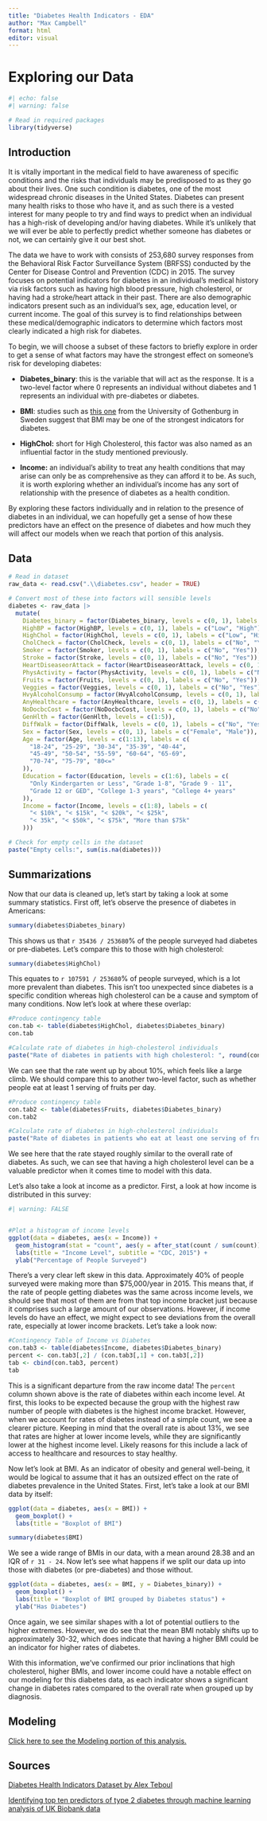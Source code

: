```yaml
---
title: "Diabetes Health Indicators - EDA"
author: "Max Campbell"
format: html
editor: visual
---
```


# Exploring our Data

```r
#| echo: false
#| warning: false

# Read in required packages
library(tidyverse)
```

## Introduction

It is vitally important in the medical field to have awareness of specific conditions and the risks that individuals may be predisposed to as they go about their lives. One such condition is diabetes, one of the most widespread chronic diseases in the United States. Diabetes can present many health risks to those who have it, and as such there is a vested interest for many people to try and find ways to predict when an individual has a high-risk of developing and/or having diabetes. While it's unlikely that we will ever be able to perfectly predict whether someone has diabetes or not, we can certainly give it our best shot.

The data we have to work with consists of 253,680 survey responses from the Behavioral Risk Factor Surveillance System (BRFSS) conducted by the Center for Disease Control and Prevention (CDC) in 2015. The survey focuses on potential indicators for diabetes in an individual's medical history via risk factors such as having high blood pressure, high cholesterol, or having had a stroke/heart attack in their past. There are also demographic indicators present such as an individual's sex, age, education level, or current income. The goal of this survey is to find relationships between these medical/demographic indicators to determine which factors most clearly indicated a high risk for diabetes.

To begin, we will choose a subset of these factors to briefly explore in order to get a sense of what factors may have the strongest effect on someone's risk for developing diabetes:

-   **Diabetes_binary**: this is the variable that will act as the response. It is a two-level factor where 0 represents an individual without diabetes and 1 represents an individual with pre-diabetes or diabetes.

-   **BMI**: studies such as [this one](https://www.nature.com/articles/s41598-024-52023-5) from the University of Gothenburg in Sweden suggest that BMI may be one of the strongest indicators for diabetes.

-   **HighChol:** short for High Cholesterol, this factor was also named as an influential factor in the study mentioned previously.

-   **Income:** an individual's ability to treat any health conditions that may arise can only be as comprehensive as they can afford it to be. As such, it is worth exploring whether an individual's income has any sort of relationship with the presence of diabetes as a health condition.

By exploring these factors individually and in relation to the presence of diabetes in an individual, we can hopefully get a sense of how these predictors have an effect on the presence of diabetes and how much they will affect our models when we reach that portion of this analysis.

## Data

```r
# Read in dataset
raw_data <- read.csv(".\\diabetes.csv", header = TRUE)

# Convert most of these into factors will sensible levels
diabetes <- raw_data |>
  mutate(
    Diabetes_binary = factor(Diabetes_binary, levels = c(0, 1), labels = c("No", "Yes")),
    HighBP = factor(HighBP, levels = c(0, 1), labels = c("Low", "High")),
    HighChol = factor(HighChol, levels = c(0, 1), labels = c("Low", "High")),
    CholCheck = factor(CholCheck, levels = c(0, 1), labels = c("No", "Yes")),
    Smoker = factor(Smoker, levels = c(0, 1), labels = c("No", "Yes")),
    Stroke = factor(Stroke, levels = c(0, 1), labels = c("No", "Yes")),
    HeartDiseaseorAttack = factor(HeartDiseaseorAttack, levels = c(0, 1), labels = c("No", "Yes")),
    PhysActivity = factor(PhysActivity, levels = c(0, 1), labels = c("No", "Yes")),
    Fruits = factor(Fruits, levels = c(0, 1), labels = c("No", "Yes")),
    Veggies = factor(Veggies, levels = c(0, 1), labels = c("No", "Yes")),
    HvyAlcoholConsump = factor(HvyAlcoholConsump, levels = c(0, 1), labels = c("No", "Yes")),
    AnyHealthcare = factor(AnyHealthcare, levels = c(0, 1), labels = c("No", "Yes")),
    NoDocbcCost = factor(NoDocbcCost, levels = c(0, 1), labels = c("No", "Yes")),
    GenHlth = factor(GenHlth, levels = c(1:5)),
    DiffWalk = factor(DiffWalk, levels = c(0, 1), labels = c("No", "Yes")),
    Sex = factor(Sex, levels = c(0, 1), labels = c("Female", "Male")),
    Age = factor(Age, levels = c(1:13), labels = c(
      "18-24", "25-29", "30-34", "35-39", "40-44",
      "45-49", "50-54", "55-59", "60-64", "65-69",
      "70-74", "75-79", "80<="
    )),
    Education = factor(Education, levels = c(1:6), labels = c(
      "Only Kindergarten or Less", "Grade 1-8", "Grade 9 - 11",
      "Grade 12 or GED", "College 1-3 years", "College 4+ years"
    )),
    Income = factor(Income, levels = c(1:8), labels = c(
      "< $10k", "< $15k", "< $20k", "< $25k",
      "< 35k", "< $50k", "< $75k", "More than $75k"
    )))

# Check for empty cells in the dataset
paste("Empty cells:", sum(is.na(diabetes)))
```

## Summarizations

Now that our data is cleaned up, let's start by taking a look at some summary statistics. First off, let's observe the presence of diabetes in Americans:

```r
summary(diabetes$Diabetes_binary)
```

This shows us that `r 35436 / 253680`% of the people surveyed had diabetes or pre-diabetes. Let's compare this to those with high cholesterol:

```r
summary(diabetes$HighChol)
```

This equates to `r 107591 / 253680`% of people surveyed, which is a lot more prevalent than diabetes. This isn't too unexpected since diabetes is a specific condition whereas high cholesterol can be a cause and symptom of many conditions. Now let's look at where these overlap:

```r
#Produce contingency table
con.tab <- table(diabetes$HighChol, diabetes$Diabetes_binary)
con.tab

#Calculate rate of diabetes in high-cholesterol individuals
paste("Rate of diabetes in patients with high cholesterol: ", round(con.tab[2,2] / sum(con.tab[2,1], con.tab[2,2]), 2), "%", sep = "")
```

We can see that the rate went up by about 10%, which feels like a large climb. We should compare this to another two-level factor, such as whether people eat at least 1 serving of fruits per day.

```r
#Produce contingency table
con.tab2 <- table(diabetes$Fruits, diabetes$Diabetes_binary)
con.tab2

#Calculate rate of diabetes in high-cholesterol individuals
paste("Rate of diabetes in patients who eat at least one serving of fruit per day: ", round(con.tab2[2,2] / sum(con.tab2[2,1], con.tab2[2,2]), 2), "%", sep = "")
```

We see here that the rate stayed roughly similar to the overall rate of diabetes. As such, we can see that having a high cholesterol level can be a valuable predictor when it comes time to model with this data.

Let's also take a look at income as a predictor. First, a look at how income is distributed in this survey:

```r
#| warning: FALSE


#Plot a histogram of income levels
ggplot(data = diabetes, aes(x = Income)) +
  geom_histogram(stat = "count", aes(y = after_stat(count / sum(count)))) + #The after_stat function allows us to graph in terms of %
  labs(title = "Income Level", subtitle = "CDC, 2015") +
  ylab("Percentage of People Surveyed")
```

There's a very clear left skew in this data. Approximately 40% of people surveyed were making more than \$75,000/year in 2015. This means that, if the rate of people getting diabetes was the same across income levels, we should see that most of them are from that top income bracket just because it comprises such a large amount of our observations. However, if income levels do have an effect, we might expect to see deviations from the overall rate, especially at lower income brackets. Let's take a look now:

```r
#Contingency Table of Income vs Diabetes
con.tab3 <- table(diabetes$Income, diabetes$Diabetes_binary)
percent <- con.tab3[,2] / (con.tab3[,1] + con.tab3[,2])
tab <- cbind(con.tab3, percent)
tab
```

This is a significant departure from the raw income data! The `percent` column shown above is the rate of diabetes within each income level. At first, this looks to be expected because the group with the highest raw number of people with diabetes is the highest income bracket. However, when we account for rates of diabetes instead of a simple count, we see a clearer picture. Keeping in mind that the overall rate is about 13%, we see that rates are higher at lower income levels, while they are significantly lower at the highest income level. Likely reasons for this include a lack of access to healthcare and resources to stay healthy.

Now let's look at BMI. As an indicator of obesity and general well-being, it would be logical to assume that it has an outsized effect on the rate of diabetes prevalence in the United States. First, let's take a look at our BMI data by itself:

```r
ggplot(data = diabetes, aes(x = BMI)) +
  geom_boxplot() +
  labs(title = "Boxplot of BMI")

summary(diabetes$BMI)
```

We see a wide range of BMIs in our data, with a mean around 28.38 and an IQR of `r 31 - 24`. Now let's see what happens if we split our data up into those with diabetes (or pre-diabetes) and those without.

```r
ggplot(data = diabetes, aes(x = BMI, y = Diabetes_binary)) +
  geom_boxplot() +
  labs(title = "Boxplot of BMI grouped by Diabetes status") +
  ylab("Has Diabetes")
```

Once again, we see similar shapes with a lot of potential outliers to the higher extremes. However, we do see that the mean BMI notably shifts up to approximately 30-32, which does indicate that having a higher BMI could be an indicator for higher rates of diabetes.

With this information, we've confirmed our prior inclinations that high cholesterol, higher BMIs, and lower income could have a notable effect on our modeling for this diabetes data, as each indicator shows a significant change in diabetes rates compared to the overall rate when grouped up by diagnosis.

## Modeling

[Click here to see the Modeling portion of this analysis.](Modeling.html)

## Sources

[Diabetes Health Indicators Dataset by Alex Teboul](https://www.kaggle.com/datasets/alexteboul/diabetes-health-indicators-dataset?resource=download&select=diabetes_binary_health_indicators_BRFSS2015.csv)

[Identifying top ten predictors of type 2 diabetes through machine learning analysis of UK Biobank data](https://www.nature.com/articles/s41598-024-52023-5)
